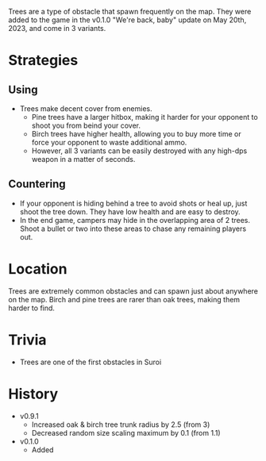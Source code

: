 Trees are a type of obstacle that spawn frequently on the map. They were added to the game in the v0.1.0 "We're back, baby" update on May 20th, 2023, and come in 3 variants.

# Strategies
## Using
- Trees make decent cover from enemies.
    - Pine trees have a larger hitbox, making it harder for your opponent to shoot you from beind your cover. 
    - Birch trees have higher health, allowing you to buy more time or force your opponent to waste additional ammo. 
    - However, all 3 variants can be easily destroyed with any high-dps weapon in a matter of seconds.

## Countering
- If your opponent is hiding behind a tree to avoid shots or heal up, just shoot the tree down. They have low health and are easy to destroy.
- In the end game, campers may hide in the overlapping area of 2 trees. Shoot a bullet or two into these areas to chase any remaining players out.

# Location
Trees are extremely common obstacles and can spawn just about anywhere on the map. Birch and pine trees are rarer than oak trees, making them harder to find.

# Trivia
- Trees are one of the first obstacles in Suroi 

# History
- v0.9.1
    - Increased oak & birch tree trunk radius by 2.5 (from 3)
    - Decreased random size scaling maximum by 0.1 (from 1.1)
- v0.1.0
    - Added
